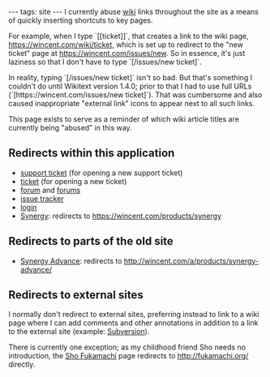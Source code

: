 ---
tags: site
---
I currently abuse [[wiki]] links throughout the site as a means of quickly inserting shortcuts to key pages.

For example, when I type `<nowiki>[[ticket]]</nowiki>`, that creates a link to the wiki page, https://wincent.com/wiki/ticket, which is set up to redirect to the "new ticket" page at https://wincent.com/issues/new. So in essence, it's just laziness so that I don't have to type `<nowiki>[/issues/new ticket]</nowiki>`.

In reality, typing `<nowiki>[/issues/new ticket]</nowiki>` isn't so bad. But that's something I couldn't do until Wikitext version 1.4.0; prior to that I had to use full URLs (`<nowiki>[https://wincent.com/issues/new ticket]</nowiki>`). That was cumbersome and also caused inappropriate "external link" icons to appear next to all such links.

This page exists to serve as a reminder of which wiki article titles are currently being "abused" in this way.

== Redirects within this application ==

* [[support ticket]] (for opening a new support ticket)
* [[ticket]] (for opening a new ticket)
* [[forum]] and [[forums]]
* [[issue tracker]]
* [[login]]
* [[Synergy]]: redirects to https://wincent.com/products/synergy

== Redirects to parts of the old site ==

* [[Synergy Advance]]: redirects to http://wincent.com/a/products/synergy-advance/

== Redirects to external sites ==

I normally don't redirect to external sites, preferring instead to link to a wiki page where I can add comments and other annotations in addition to a link to the external site (example: [[Subversion]]).

There is currently one exception; as my childhood friend Sho needs no introduction, the [[Sho Fukamachi]] page redirects to http://fukamachi.org/ directly.
